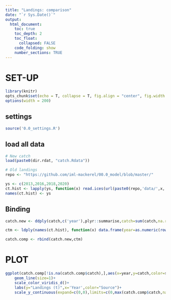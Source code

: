 ```yaml
---
title: "Landings: comparison"
date: "`r Sys.Date()`"
output:
  html_document:
    toc: true
    toc_depth: 2
    toc_float:
      collapsed: FALSE
    code_folding: show
    number_sections: TRUE
---
```


# SET-UP
```r
library(knitr)
opts_chunk$set(echo = T, collapse = T, fig.align = "center", fig.width = 9, fig.height = 6)
options(width = 200)
```    

## settings
```r
source('0.0_settings.R')
```

## load all data
```r
# New catch
load(paste0(dir.rdat, "catch.Rdata"))

# Old landings
repo <- "https://github.com/iml-mackerel/00.0_model/blob/master/"

ys <- c(2013,2016,2018,2020)
ct.hist <- lapply(ys, function(x) read.ices(url(paste0(repo,'data/',x,'/ct.dat',"?raw=true"))))
names(ct.hist) <- ys 
```

## Binding

```r
catch.new <- ddply(catch,c('year'),plyr::summarise,catch=sum(catch,na.rm = T),source='New')

ctm <- ldply(names(ct.hist), function(x) data.frame(year=as.numeric(row.names(ct.hist[[x]])),catch=ct.hist[[x]][,1],source=x))

catch.comp <- rbind(catch.new,ctm)
```

# PLOT

```r
ggplot(catch.comp[!is.na(catch.comp$catch),],aes(x=year,y=catch,color=source))+
    geom_line(size=1)+
    scale_color_viridis_d()+
    labs(y="Landings (t)",x='Year',color="Source")+
    scale_y_continuous(expand=c(0,0),limits=c(0,max(catch.comp$catch,na.rm = T)*1.05))
```


